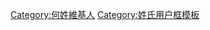 {{Userbox
  |id=何
  |id-c=#ffff00
  |info=這個用戶姓'''[[何姓|何]]'''。
  |info-c=#fff0ff
  |info-s=10
  |border-c=black
}}
<includeonly>[[Category:何姓維基人]]</includeonly><noinclude>[[Category:姓氏用户框模板]]</noinclude>